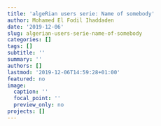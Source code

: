```yaml
---
title: 'algeRian users serie: Name of somebody'
author: Mohamed El Fodil Ihaddaden
date: '2019-12-06'
slug: algerian-users-serie-name-of-somebody
categories: []
tags: []
subtitle: ''
summary: ''
authors: []
lastmod: '2019-12-06T14:59:28+01:00'
featured: no
image:
  caption: ''
  focal_point: ''
  preview_only: no
projects: []
---
```




